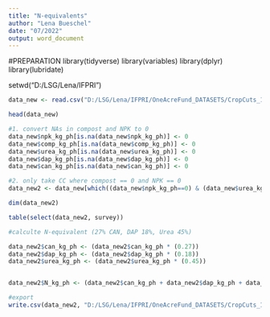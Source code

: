 ---
title: "N-equivalents"
author: "Lena Bueschel"
date: "07/2022"
output: word_document
---
#PREPARATION 
library(tidyverse)
library(variables)
library(dplyr)
library(lubridate)

setwd("D:/LSG/Lena/IFPRI")


```{r}
data_new <- read.csv("D:/LSG/Lena/IFPRI/OneAcreFund_DATASETS/CropCuts_1AF_finalselection.csv")

head(data_new)

#1. convert NAs in compost and NPK to 0
data_new$npk_kg_ph[is.na(data_new$npk_kg_ph)] <- 0
data_new$comp_kg_ph[is.na(data_new$comp_kg_ph)] <- 0
data_new$urea_kg_ph[is.na(data_new$urea_kg_ph)] <- 0
data_new$dap_kg_ph[is.na(data_new$dap_kg_ph)] <- 0
data_new$can_kg_ph[is.na(data_new$can_kg_ph)] <- 0

#2. only take CC where compost == 0 and NPK == 0
data_new2 <- data_new[which((data_new$npk_kg_ph==0) & (data_new$urea_kg_ph==0)),]

dim(data_new2)

table(select(data_new2, survey))

```

```{r}
#calculte N-equivalent (27% CAN, DAP 18%, Urea 45%)

data_new2$can_kg_ph <- (data_new2$can_kg_ph * (0.27))
data_new2$dap_kg_ph <- (data_new2$dap_kg_ph * (0.18))
data_new2$urea_kg_ph <- (data_new2$urea_kg_ph * (0.45))


data_new2$N_kg_ph <- (data_new2$can_kg_ph + data_new2$dap_kg_ph + data_new2$urea_kg_ph)
```

```{r}
#export 
write.csv(data_new2, "D:/LSG/Lena/IFPRI/OneAcreFund_DATASETS/CropCuts_1AF_finalselection_Neq.csv", row.names = F)
```


